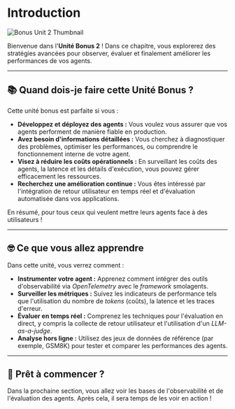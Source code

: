 # Introduction

![Bonus Unit 2 Thumbnail](https://langfuse.com/images/cookbook/huggingface-agent-course/agent-observability-and-evaluation.png)

Bienvenue dans l'**Unité Bonus 2** ! Dans ce chapitre, vous explorerez des stratégies avancées pour observer, évaluer et finalement améliorer les performances de vos agents.

---

## 📚 Quand dois-je faire cette Unité Bonus ?

Cette unité bonus est parfaite si vous :
- **Développez et déployez des agents :** Vous voulez vous assurer que vos agents performent de manière fiable en production.
- **Avez besoin d'informations détaillées :** Vous cherchez à diagnostiquer des problèmes, optimiser les performances, ou comprendre le fonctionnement interne de votre agent.
- **Visez à réduire les coûts opérationnels :** En surveillant les coûts des agents, la latence et les détails d'exécution, vous pouvez gérer efficacement les ressources.
- **Recherchez une amélioration continue :** Vous êtes intéressé par l'intégration de retour utilisateur en temps réel et d'évaluation automatisée dans vos applications.

En résumé, pour tous ceux qui veulent mettre leurs agents face à des utilisateurs !

---

## 🤓 Ce que vous allez apprendre

Dans cette unité, vous verrez comment :
- **Instrumenter votre agent :** Apprenez comment intégrer des outils d'observabilité via *OpenTelemetry* avec le *framework* smolagents.
- **Surveiller les métriques :** Suivez les indicateurs de performance tels que l'utilisation du nombre de *tokens* (coûts), la latence et les traces d'erreur.
- **Évaluer en temps réel :** Comprenez les techniques pour l'évaluation en direct, y compris la collecte de retour utilisateur et l'utilisation d'un *LLM-as-a-judge*.
- **Analyse hors ligne :** Utilisez des jeux de données de référence (par exemple, GSM8K) pour tester et comparer les performances des agents.

---

## 🚀 Prêt à commencer ?

Dans la prochaine section, vous allez voir les bases de l'observabilité et de l'évaluation des agents. Après cela, il sera temps de les voir en action !